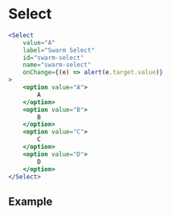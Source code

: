 
# Select

```.jsx
<Select
    value="A"
    label="Swarm Select"
    id="swarm-select"
    name="swarm-select"
    onChange={(e) => alert(e.target.value)}
>
    <option value="A">
        A
    </option>
    <option value="B">
        B
    </option>
    <option value="C">
        C
    </option>
    <option value="D">
        D
    </option>
</Select>
```

## Example

<SelectExample />